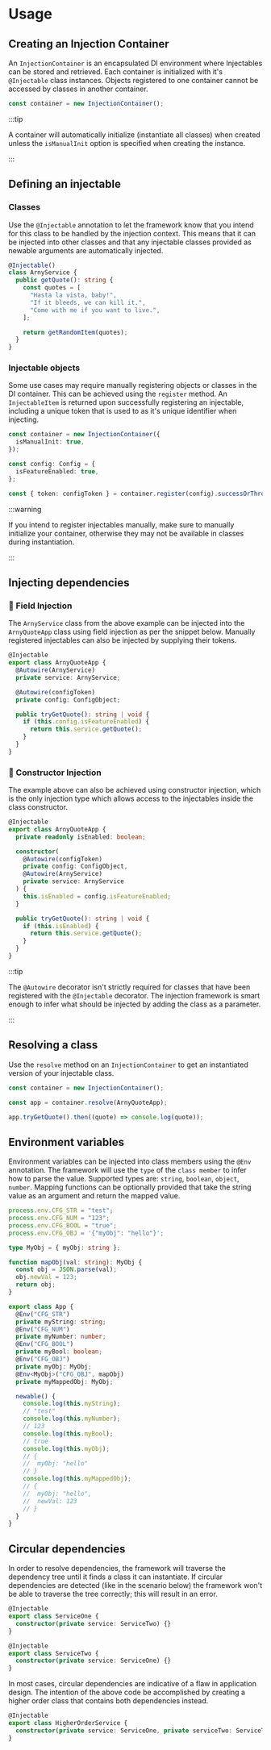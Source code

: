 # Usage

## Creating an Injection Container

An `InjectionContainer` is an encapsulated DI environment where Injectables can be stored and retrieved.
Each container is initialized with it's `@Injectable` class instances. Objects registered
to one container cannot be accessed by classes in another container.

```typescript
const container = new InjectionContainer();
```

:::tip

A container will automatically initialize (instantiate all classes) when created unless the `isManualInit`
option is specified when creating the instance.

:::

## Defining an injectable

### Classes

Use the `@Injectable` annotation to let the framework know that you intend for this class to be handled
by the injection context. This means that it can be injected into other classes and that any injectable
classes provided as newable arguments are automatically injected.

```typescript
@Injectable()
class ArnyService {
  public getQuote(): string {
    const quotes = [
      "Hasta la vista, baby!",
      "If it bleeds, we can kill it.",
      "Come with me if you want to live.",
    ];

    return getRandomItem(quotes);
  }
}
```

### Injectable objects

Some use cases may require manually registering objects or classes in the DI container.
This can be achieved using the `register` method. An `InjectableItem` is returned upon
successfully registering an injectable, including a unique token that is used to as it's
unique identifier when injecting.

```typescript
const container = new InjectionContainer({
  isManualInit: true,
});

const config: Config = {
  isFeatureEnabled: true,
};

const { token: configToken } = container.register(config).successOrThrow();
```

:::warning

If you intend to register injectables manually, make sure to manually
initialize your container, otherwise they may not be available in classes
during instantiation.

:::

## Injecting dependencies

### 🌾 Field Injection

The `ArnyService` class from the above example can be injected into the `ArnyQuoteApp`
class using field injection as per the snippet below. Manually registered injectables
can also be injected by supplying their tokens.

```typescript
@Injectable
export class ArnyQuoteApp {
  @Autowire(ArnyService)
  private service: ArnyService;

  @Autowire(configToken)
  private config: ConfigObject;

  public tryGetQuote(): string | void {
    if (this.config.isFeatureEnabled) {
      return this.service.getQuote();
    }
  }
}
```

### 🔨 Constructor Injection

The example above can also be achieved using constructor injection, which is the
only injection type which allows access to the injectables inside the class constructor.

```typescript
@Injectable
export class ArnyQuoteApp {
  private readonly isEnabled: boolean;

  constructor(
    @Autowire(configToken)
    private config: ConfigObject,
    @Autowire(ArnyService)
    private service: ArnyService
  ) {
    this.isEnabled = config.isFeatureEnabled;
  }

  public tryGetQuote(): string | void {
    if (this.isEnabled) {
      return this.service.getQuote();
    }
  }
}
```

:::tip

The `@Autowire` decorator isn't strictly required for classes that have been registered with
the `@Injectable` decorator. The injection framework is smart enough to infer what should be
injected by adding the class as a parameter.

:::

## Resolving a class

Use the `resolve` method on an `InjectionContainer` to get an instantiated version of your
injectable class.

```typescript
const container = new InjectionContainer();

const app = container.resolve(ArnyQuoteApp);

app.tryGetQuote().then((quote) => console.log(quote));
```

## Environment variables

Environment variables can be injected into class members using the `@Env` annotation.
The framework will use the `type` of the `class member` to infer how to parse the value.
Supported types are: `string`, `boolean`, `object`, `number`.
Mapping functions can be optionally provided that take the string value as an argument and
return the mapped value.

```typescript
process.env.CFG_STR = "test";
process.env.CFG_NUM = "123";
process.env.CFG_BOOL = "true";
process.env.CFG_OBJ = '{"myObj": "hello"}';

type MyObj = { myObj: string };

function mapObj(val: string): MyObj {
  const obj = JSON.parse(val);
  obj.newVal = 123;
  return obj;
}

export class App {
  @Env("CFG_STR")
  private myString: string;
  @Env("CFG_NUM")
  private myNumber: number;
  @Env("CFG_BOOL")
  private myBool: boolean;
  @Env("CFG_OBJ")
  private myObj: MyObj;
  @Env<MyObj>("CFG_OBJ", mapObj)
  private myMappedObj: MyObj;

  newable() {
    console.log(this.myString);
    // "test"
    console.log(this.myNumber);
    // 123
    console.log(this.myBool);
    // true
    console.log(this.myObj);
    // {
    //  myObj: "hello"
    // }
    console.log(this.myMappedObj);
    // {
    //  myObj: "hello",
    //  newVal: 123
    // }
  }
}
```

## Circular dependencies

In order to resolve dependencies, the framework will traverse the dependency tree until it
finds a class it can instantiate. If circular dependencies are detected (like in the scenario
below) the framework won't be able to traverse the tree correctly; this will result in
an error.

```typescript
@Injectable
export class ServiceOne {
  constructor(private service: ServiceTwo) {}
}

@Injectable
export class ServiceTwo {
  constructor(private service: ServiceOne) {}
}
```

In most cases, circular dependencies are indicative of a flaw in application design. The
intention of the above code be accomplished by creating a higher order class that contains
both dependencies instead.

```typescript
@Injectable
export class HigherOrderService {
  constructor(private service: ServiceOne, private serviceTwo: ServiceTwo) {}
}
```
